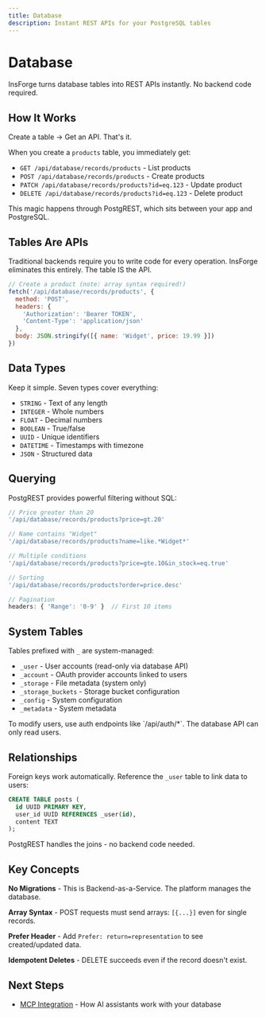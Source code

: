 ```yaml
---
title: Database
description: Instant REST APIs for your PostgreSQL tables
---
```


# Database

InsForge turns database tables into REST APIs instantly. No backend code required.

## How It Works

Create a table → Get an API. That's it.

When you create a `products` table, you immediately get:
- `GET /api/database/records/products` - List products
- `POST /api/database/records/products` - Create products  
- `PATCH /api/database/records/products?id=eq.123` - Update product
- `DELETE /api/database/records/products?id=eq.123` - Delete product

This magic happens through PostgREST, which sits between your app and PostgreSQL.

## Tables Are APIs

Traditional backends require you to write code for every operation. InsForge eliminates this entirely. The table IS the API.

```javascript
// Create a product (note: array syntax required!)
fetch('/api/database/records/products', {
  method: 'POST',
  headers: { 
    'Authorization': 'Bearer TOKEN',
    'Content-Type': 'application/json'
  },
  body: JSON.stringify([{ name: 'Widget', price: 19.99 }])
})
```

## Data Types

Keep it simple. Seven types cover everything:

- `STRING` - Text of any length
- `INTEGER` - Whole numbers
- `FLOAT` - Decimal numbers
- `BOOLEAN` - True/false
- `UUID` - Unique identifiers
- `DATETIME` - Timestamps with timezone
- `JSON` - Structured data

## Querying

PostgREST provides powerful filtering without SQL:

```javascript
// Price greater than 20
'/api/database/records/products?price=gt.20'

// Name contains "Widget"
'/api/database/records/products?name=like.*Widget*'

// Multiple conditions
'/api/database/records/products?price=gte.10&in_stock=eq.true'

// Sorting
'/api/database/records/products?order=price.desc'

// Pagination
headers: { 'Range': '0-9' }  // First 10 items
```

## System Tables

Tables prefixed with `_` are system-managed:

- `_user` - User accounts (read-only via database API)
- `_account` - OAuth provider accounts linked to users
- `_storage` - File metadata (system only)
- `_storage_buckets` - Storage bucket configuration
- `_config` - System configuration
- `_metadata` - System metadata

<Note>
To modify users, use auth endpoints like `/api/auth/*`. The database API can only read users.
</Note>

## Relationships

Foreign keys work automatically. Reference the `_user` table to link data to users:

```sql
CREATE TABLE posts (
  id UUID PRIMARY KEY,
  user_id UUID REFERENCES _user(id),
  content TEXT
);
```

PostgREST handles the joins - no backend code needed.

## Key Concepts

**No Migrations** - This is Backend-as-a-Service. The platform manages the database.

**Array Syntax** - POST requests must send arrays: `[{...}]` even for single records.

**Prefer Header** - Add `Prefer: return=representation` to see created/updated data.

**Idempotent Deletes** - DELETE succeeds even if the record doesn't exist.

## Next Steps

- [MCP Integration](/database/mcp) - How AI assistants work with your database